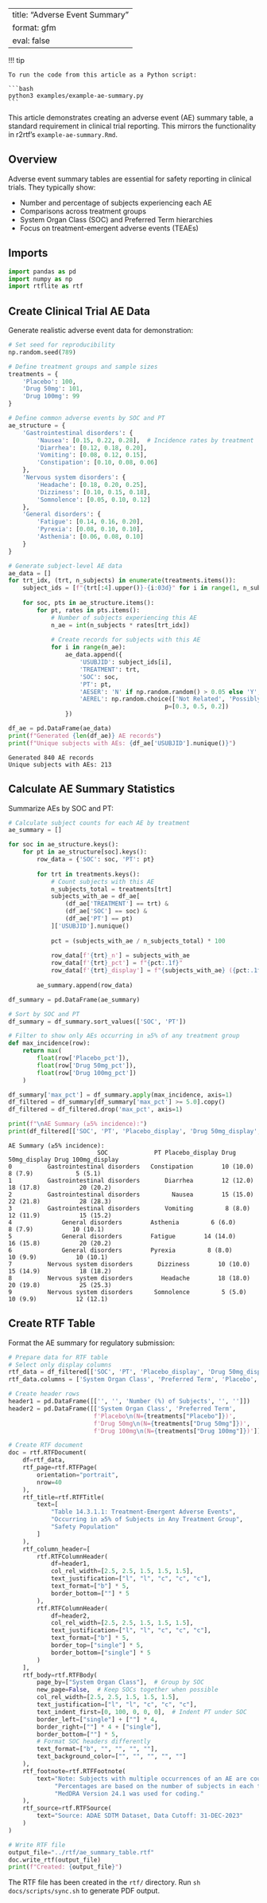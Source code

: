 <!-- `.md` and `.py` files are generated from the `.qmd` file. Please edit that file. -->

---
title: "Adverse Event Summary"
format: gfm
eval: false
---

!!! tip

    To run the code from this article as a Python script:

    ```bash
    python3 examples/example-ae-summary.py
    ```

This article demonstrates creating an adverse event (AE) summary table, a standard requirement in clinical trial reporting. This mirrors the functionality in r2rtf's `example-ae-summary.Rmd`.

## Overview

Adverse event summary tables are essential for safety reporting in clinical trials. They typically show:

- Number and percentage of subjects experiencing each AE
- Comparisons across treatment groups
- System Organ Class (SOC) and Preferred Term hierarchies
- Focus on treatment-emergent adverse events (TEAEs)

## Imports

```python
import pandas as pd
import numpy as np
import rtflite as rtf
```

## Create Clinical Trial AE Data

Generate realistic adverse event data for demonstration:

```python
# Set seed for reproducibility
np.random.seed(789)

# Define treatment groups and sample sizes
treatments = {
    'Placebo': 100,
    'Drug 50mg': 101,
    'Drug 100mg': 99
}

# Define common adverse events by SOC and PT
ae_structure = {
    'Gastrointestinal disorders': {
        'Nausea': [0.15, 0.22, 0.28],  # Incidence rates by treatment
        'Diarrhea': [0.12, 0.18, 0.20],
        'Vomiting': [0.08, 0.12, 0.15],
        'Constipation': [0.10, 0.08, 0.06]
    },
    'Nervous system disorders': {
        'Headache': [0.18, 0.20, 0.25],
        'Dizziness': [0.10, 0.15, 0.18],
        'Somnolence': [0.05, 0.10, 0.12]
    },
    'General disorders': {
        'Fatigue': [0.14, 0.16, 0.20],
        'Pyrexia': [0.08, 0.10, 0.10],
        'Asthenia': [0.06, 0.08, 0.10]
    }
}

# Generate subject-level AE data
ae_data = []
for trt_idx, (trt, n_subjects) in enumerate(treatments.items()):
    subject_ids = [f"{trt[:4].upper()}-{i:03d}" for i in range(1, n_subjects + 1)]
    
    for soc, pts in ae_structure.items():
        for pt, rates in pts.items():
            # Number of subjects experiencing this AE
            n_ae = int(n_subjects * rates[trt_idx])
            
            # Create records for subjects with this AE
            for i in range(n_ae):
                ae_data.append({
                    'USUBJID': subject_ids[i],
                    'TREATMENT': trt,
                    'SOC': soc,
                    'PT': pt,
                    'AESER': 'N' if np.random.random() > 0.05 else 'Y',  # 5% serious
                    'AEREL': np.random.choice(['Not Related', 'Possibly Related', 'Related'], 
                                            p=[0.3, 0.5, 0.2])
                })

df_ae = pd.DataFrame(ae_data)
print(f"Generated {len(df_ae)} AE records")
print(f"Unique subjects with AEs: {df_ae['USUBJID'].nunique()}")
```

```
Generated 840 AE records
Unique subjects with AEs: 213
```

## Calculate AE Summary Statistics

Summarize AEs by SOC and PT:

```python
# Calculate subject counts for each AE by treatment
ae_summary = []

for soc in ae_structure.keys():
    for pt in ae_structure[soc].keys():
        row_data = {'SOC': soc, 'PT': pt}
        
        for trt in treatments.keys():
            # Count subjects with this AE
            n_subjects_total = treatments[trt]
            subjects_with_ae = df_ae[
                (df_ae['TREATMENT'] == trt) & 
                (df_ae['SOC'] == soc) & 
                (df_ae['PT'] == pt)
            ]['USUBJID'].nunique()
            
            pct = (subjects_with_ae / n_subjects_total) * 100
            
            row_data[f'{trt}_n'] = subjects_with_ae
            row_data[f'{trt}_pct'] = f"{pct:.1f}"
            row_data[f'{trt}_display'] = f"{subjects_with_ae} ({pct:.1f})"
        
        ae_summary.append(row_data)

df_summary = pd.DataFrame(ae_summary)

# Sort by SOC and PT
df_summary = df_summary.sort_values(['SOC', 'PT'])

# Filter to show only AEs occurring in ≥5% of any treatment group
def max_incidence(row):
    return max(
        float(row['Placebo_pct']),
        float(row['Drug 50mg_pct']),
        float(row['Drug 100mg_pct'])
    )

df_summary['max_pct'] = df_summary.apply(max_incidence, axis=1)
df_filtered = df_summary[df_summary['max_pct'] >= 5.0].copy()
df_filtered = df_filtered.drop('max_pct', axis=1)

print(f"\nAE Summary (≥5% incidence):")
print(df_filtered[['SOC', 'PT', 'Placebo_display', 'Drug 50mg_display', 'Drug 100mg_display']])
```

```
AE Summary (≥5% incidence):
                         SOC             PT Placebo_display Drug 50mg_display Drug 100mg_display
0          Gastrointestinal disorders   Constipation        10 (10.0)           8 (7.9)            5 (5.1)
1          Gastrointestinal disorders       Diarrhea        12 (12.0)          18 (17.8)           20 (20.2)
2          Gastrointestinal disorders         Nausea        15 (15.0)          22 (21.8)           28 (28.3)
3          Gastrointestinal disorders       Vomiting         8 (8.0)          12 (11.9)           15 (15.2)
4              General disorders        Asthenia         6 (6.0)           8 (7.9)           10 (10.1)
5              General disorders        Fatigue        14 (14.0)          16 (15.8)           20 (20.2)
6              General disorders        Pyrexia         8 (8.0)          10 (9.9)           10 (10.1)
7          Nervous system disorders       Dizziness        10 (10.0)          15 (14.9)           18 (18.2)
8          Nervous system disorders        Headache        18 (18.0)          20 (19.8)           25 (25.3)
9          Nervous system disorders      Somnolence         5 (5.0)          10 (9.9)           12 (12.1)
```

## Create RTF Table

Format the AE summary for regulatory submission:

```python
# Prepare data for RTF table
# Select only display columns
rtf_data = df_filtered[['SOC', 'PT', 'Placebo_display', 'Drug 50mg_display', 'Drug 100mg_display']].copy()
rtf_data.columns = ['System Organ Class', 'Preferred Term', 'Placebo', 'Drug 50mg', 'Drug 100mg']

# Create header rows
header1 = pd.DataFrame([['', '', 'Number (%) of Subjects', '', '']])
header2 = pd.DataFrame([['System Organ Class', 'Preferred Term', 
                        f'Placebo\n(N={treatments["Placebo"]})', 
                        f'Drug 50mg\n(N={treatments["Drug 50mg"]})', 
                        f'Drug 100mg\n(N={treatments["Drug 100mg"]})']])

# Create RTF document
doc = rtf.RTFDocument(
    df=rtf_data,
    rtf_page=rtf.RTFPage(
        orientation="portrait",
        nrow=40
    ),
    rtf_title=rtf.RTFTitle(
        text=[
            "Table 14.3.1.1: Treatment-Emergent Adverse Events",
            "Occurring in ≥5% of Subjects in Any Treatment Group",
            "Safety Population"
        ]
    ),
    rtf_column_header=[
        rtf.RTFColumnHeader(
            df=header1,
            col_rel_width=[2.5, 2.5, 1.5, 1.5, 1.5],
            text_justification=["l", "l", "c", "c", "c"],
            text_format=["b"] * 5,
            border_bottom=[""] * 5
        ),
        rtf.RTFColumnHeader(
            df=header2,
            col_rel_width=[2.5, 2.5, 1.5, 1.5, 1.5],
            text_justification=["l", "l", "c", "c", "c"],
            text_format=["b"] * 5,
            border_top=["single"] * 5,
            border_bottom=["single"] * 5
        )
    ],
    rtf_body=rtf.RTFBody(
        page_by=["System Organ Class"],  # Group by SOC
        new_page=False,  # Keep SOCs together when possible
        col_rel_width=[2.5, 2.5, 1.5, 1.5, 1.5],
        text_justification=["l", "l", "c", "c", "c"],
        text_indent_first=[0, 100, 0, 0, 0],  # Indent PT under SOC
        border_left=["single"] + [""] * 4,
        border_right=[""] * 4 + ["single"],
        border_bottom=[""] * 5,
        # Format SOC headers differently
        text_format=["b", "", "", "", ""],
        text_background_color=["", "", "", "", ""]
    ),
    rtf_footnote=rtf.RTFFootnote(
        text="Note: Subjects with multiple occurrences of an AE are counted only once per preferred term. " +
             "Percentages are based on the number of subjects in each treatment group. " +
             "MedDRA Version 24.1 was used for coding."
    ),
    rtf_source=rtf.RTFSource(
        text="Source: ADAE SDTM Dataset, Data Cutoff: 31-DEC-2023"
    )
)
```

```python
# Write RTF file
output_file="../rtf/ae_summary_table.rtf"
doc.write_rtf(output_file)
print(f"Created: {output_file}")
```

The RTF file has been created in the `rtf/` directory. Run `sh docs/scripts/sync.sh` to generate PDF output.
